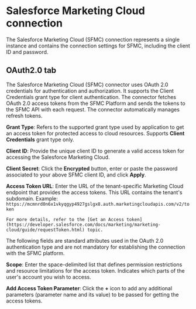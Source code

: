 
# Salesforce Marketing Cloud connection

<head>
  <meta name="guidename" content="Integration"/>
  <meta name="context" content="GUID-6be1e40c-c2aa-4f88-ac05-14f3ca4eb58e"/>
</head>


The Salesforce Marketing Cloud \(SFMC\) connection represents a single instance and contains the connection settings for SFMC, including the client ID and password.

## OAuth2.0 tab

The Salesforce Marketing Cloud \(SFMC\) connector uses OAuth 2.0 credentials for authentication and authorization. It supports the Client Credentials grant type for client authentication. The connector fetches OAuth 2.0 access tokens from the SFMC Platform and sends the tokens to the SFMC API with each request. The connector automatically manages refresh tokens.

**Grant Type**: Refers to the supported grant type used by application to get an access token for protected access to cloud resources. Supports **Client Credentials** grant type only.

**Client ID**: Provide the unique client ID to generate a valid access token for accessing the Salesforce Marketing Cloud.

**Client Secret**: Click the **Encrypted** button, enter or paste the password associated to your above SFMC client ID, and click **Apply**.

**Access Token URL**: Enter the URL of the tenant-specific Marketing Cloud endpoint that provides the access tokens. This URL contains the tenant's subdomain. Example: `https://mcmnrd0n6x1vkyqgyp4927gslgx8.auth.marketingcloudapis.com/v2/token`

    For more details, refer to the [Get an Access token](https://developer.salesforce.com/docs/marketing/marketing-cloud/guide/requestToken.html) topic.

The following fields are standard attributes used in the OAuth 2.0 authentication type and are not mandatory for establishing the connection with the SFMC platform.

**Scope**: Enter the space-delimited list that defines permission restrictions and resource limitations for the access token. Indicates which parts of the user's account you wish to access.

**Add Access Token Parameter**: Click the **+** icon to add any additional parameters \(parameter name and its value\) to be passed for getting the access tokens.

<TestConnection />